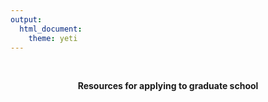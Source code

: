 ```yaml
---
output: 
  html_document:
    theme: yeti
---
```

<br>
<center>**Resources for applying to graduate school**